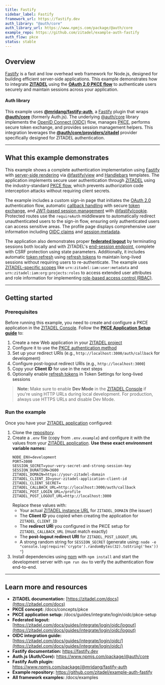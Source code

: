 ```yaml
---
title: Fastify
sidebar_label: Fastify
framework_url: https://fastify.dev
auth_library: "@auth/core"
auth_library_url: https://www.npmjs.com/package/@auth/core
example_repo: https://github.com/zitadel/example-auth-fastify
auth_flow: pkce
status: stable
---
```


## Overview

[Fastify](https://fastify.dev) is a fast and low overhead web framework for Node.js, designed for building efficient server-side applications. This example demonstrates how to integrate **[ZITADEL](https://zitadel.com/docs)** using the **[OAuth 2.0 PKCE flow](/docs/concepts/pkce)** to authenticate users securely and maintain sessions across your application.

#### Auth library

This example uses **[@mridang/fastify-auth](https://www.npmjs.com/package/@mridang/fastify-auth)**, a [Fastify](https://fastify.dev) plugin that wraps **[@auth/core](https://www.npmjs.com/package/@auth/core)** (formerly Auth.js). The underlying [@auth/core](https://authjs.dev) library implements the [OpenID Connect (OIDC)](https://zitadel.com/docs/apis/openidoauth/endpoints) flow, manages [PKCE](/docs/concepts/pkce), performs secure token exchange, and provides session management helpers. This integration leverages the **[@auth/core/providers/zitadel](https://authjs.dev/reference/core/providers/zitadel)** provider specifically designed for ZITADEL authentication.

---

## What this example demonstrates

This example shows a complete authentication implementation using [Fastify](https://fastify.dev) with [server-side rendering](https://fastify.dev) via [@fastify/view](https://www.npmjs.com/package/@fastify/view) and [Handlebars](https://handlebarsjs.com) templates. The application implements secure user authentication through [ZITADEL](https://zitadel.com/docs) using the industry-standard [PKCE flow](/docs/concepts/pkce), which prevents authorization code interception attacks without requiring client secrets.

The example includes a custom sign-in page that initiates the [OAuth 2.0](https://zitadel.com/docs/guides/integrate/login/oidc/oauth-recommended-flows) authentication flow, automatic [callback handling](https://zitadel.com/docs/guides/integrate/login/oidc/) with secure [token exchange](https://zitadel.com/docs/apis/openidoauth/endpoints), and [JWT-based session management](https://zitadel.com/docs/concepts/tokens) with [@fastify/cookie](https://www.npmjs.com/package/@fastify/cookie). Protected routes use the `requireAuth` middleware to automatically redirect unauthenticated users to the sign-in flow, ensuring only authenticated users can access sensitive areas. The profile page displays comprehensive user information including [OIDC claims](https://zitadel.com/docs/apis/openidoauth/claims) and [session metadata](https://zitadel.com/docs/concepts/tokens).

The application also demonstrates proper **[federated logout](https://zitadel.com/docs/guides/integrate/login/oidc/logout)** by terminating sessions both locally and with ZITADEL's [end-session endpoint](https://zitadel.com/docs/guides/integrate/login/oidc/logout), complete with CSRF protection using state parameters. Additionally, it includes automatic [token refresh](https://zitadel.com/docs/apis/openidoauth/endpoints) using [refresh tokens](https://zitadel.com/docs/concepts/tokens) to maintain long-lived sessions without requiring users to re-authenticate. The example uses [ZITADEL-specific scopes](https://zitadel.com/docs/apis/openidoauth/scopes) like `urn:zitadel:iam:user:metadata` and `urn:zitadel:iam:org:projects:roles` to access extended user attributes and role information for implementing [role-based access control (RBAC)](https://zitadel.com/docs/guides/manage/console/roles).

---

## Getting started

### Prerequisites

Before running this example, you need to create and configure a PKCE application in the [ZITADEL Console](https://zitadel.com/docs/guides/manage/console/overview). Follow the **[PKCE Application Setup guide](/docs/guides/integrate/login/oidc/pkce-setup)** to:

1. Create a new Web application in your [ZITADEL project](https://zitadel.com/docs/guides/manage/console/projects)
2. Configure it to use the [PKCE authentication method](/docs/concepts/pkce)
3. Set up your redirect URIs (e.g., `http://localhost:3000/auth/callback` for development)
4. Configure post-logout redirect URIs (e.g., `http://localhost:3000`)
5. Copy your **Client ID** for use in the next steps
6. Optionally enable [refresh tokens](https://zitadel.com/docs/concepts/tokens) in Token Settings for long-lived sessions

> **Note:** Make sure to enable **Dev Mode** in the [ZITADEL Console](https://zitadel.com/docs/guides/manage/console/overview) if you're using HTTP URLs during local development. For production, always use HTTPS URLs and disable Dev Mode.

### Run the example

Once you have your [ZITADEL application](https://zitadel.com/docs/guides/integrate/login/oidc/) configured:

1. Clone the [repository](https://github.com/zitadel/example-auth-fastify).
2. Create a `.env` file (copy from `.env.example`) and configure it with the values from your [ZITADEL application](https://zitadel.com/docs/guides/manage/console/overview). **Use these exact environment variable names:**
   ```
   NODE_ENV=development
   PORT=3000
   SESSION_SECRET=your-very-secret-and-strong-session-key
   SESSION_DURATION=3600
   ZITADEL_DOMAIN=https://your-zitadel-domain
   ZITADEL_CLIENT_ID=your-zitadel-application-client-id
   ZITADEL_CLIENT_SECRET=
   ZITADEL_CALLBACK_URL=http://localhost:3000/auth/callback
   ZITADEL_POST_LOGIN_URL=/profile
   ZITADEL_POST_LOGOUT_URL=http://localhost:3000
   ```
   Replace these values with:
	- Your actual [ZITADEL instance URL](https://zitadel.com/docs/guides/manage/console/overview) for `ZITADEL_DOMAIN` (the issuer)
	- The **Client ID** you copied when creating the application for `ZITADEL_CLIENT_ID`
	- The **redirect URI** you configured in the PKCE setup for `ZITADEL_CALLBACK_URL` (must match exactly)
	- The **post-logout redirect URI** for `ZITADEL_POST_LOGOUT_URL`
	- A strong random string for `SESSION_SECRET` (generate using: `node -e "console.log(require('crypto').randomBytes(32).toString('hex'))"`)
3. Install dependencies using [npm](https://www.npmjs.com) with `npm install` and start the development server with `npm run dev` to verify the authentication flow end-to-end.

---

## Learn more and resources

* **ZITADEL documentation:** [https://zitadel.com/docs](https://zitadel.com/docs)
* **PKCE concept:** /docs/concepts/pkce
* **PKCE application setup:** /docs/guides/integrate/login/oidc/pkce-setup
* **Federated logout:** [https://zitadel.com/docs/guides/integrate/login/oidc/logout](https://zitadel.com/docs/guides/integrate/login/oidc/logout)
* **OIDC integration guide:** [https://zitadel.com/docs/guides/integrate/login/oidc/](https://zitadel.com/docs/guides/integrate/login/oidc/)
* **Fastify documentation:** https://fastify.dev
* **Auth.js (Auth/Core):** https://www.npmjs.com/package/@auth/core
* **Fastify Auth plugin:** https://www.npmjs.com/package/@mridang/fastify-auth
* **Example repository:** https://github.com/zitadel/example-auth-fastify
* **All framework examples:** /docs/examples
